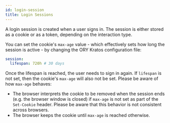 ```yaml
---
id: login-session
title: Login Sessions
---
```


A login session is created when a user signs in. The session is either stored as a cookie or as a token, depending
on the interaction type.

You can set the cookie's `max-age` value - which effectively sets how long the session is active - by changing
the ORY Kratos configuration file:

```yaml title="path/to/kratos/config.yml
session:
  lifespan: 720h # 30 days
```

Once the lifespan is reached, the user needs to sign in again. If `lifespan` is not set, then the cookie's `max-age`
will also not be set. Please be aware of how `max-age` behaves:

- The browser interprets the cookie to be removed when the session ends (e.g. the browser window is closed) if
`max-age` is not set as part of the `Set-Cookie` header. Please be aware that this behavior is not consistent across
browsers.
- The browser keeps the cookie until `max-age` is reached otherwise.
